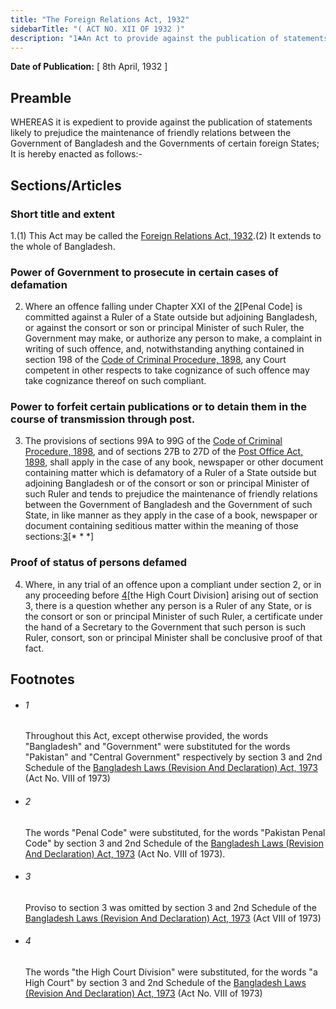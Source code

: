 ```yaml
---
title: "The Foreign Relations Act, 1932"
sidebarTitle: "( ACT NO. XII OF 1932 )"
description: "1♣An Act to provide against the publication of statements likely to prejudice the maintenance of friendly relations between the Government of Bangladesh and the Government of certain foreign States."
---
```


**Date of Publication:** [ 8th April, 1932 ]

## Preamble

WHEREAS it is expedient to provide against the publication of statements likely to prejudice the maintenance of friendly relations between the Government of Bangladesh and the Governments of certain foreign States; It is hereby enacted as follows:-

## Sections/Articles

### Short title and extent

1.(1) This Act may be called the [Foreign Relations Act, 1932](/act-158.html "Foreign Relations Act, 1932").(2) It extends to the whole of Bangladesh.

### Power of Government to prosecute in certain cases of defamation

2. Where an offence falling under Chapter XXI of the [2](1)[Penal Code] is committed against a Ruler of a State outside but adjoining Bangladesh, or against the consort or son or principal Minister of such Ruler, the Government may make, or authorize any person to make, a complaint in writing of such offence, and, notwithstanding anything contained in section 198 of the [Code of Criminal Procedure, 1898](/act-75.html "Code of Criminal Procedure, 1898"), any Court competent in other respects to take cognizance of such offence may take cognizance thereof on such compliant.

### Power to forfeit certain publications or to detain them in the course of transmission through post.

3. The provisions of sections 99A to 99G of the [Code of Criminal Procedure, 1898](/act-75.html "Code of Criminal Procedure, 1898"), and of sections 27B to 27D of the [Post Office Act, 1898](/act-76.html "Post Office Act, 1898"), shall apply in the case of any book, newspaper or other document containing matter which is defamatory of a Ruler of a State outside but adjoining Bangladesh or of the consort or son or principal Minister of such Ruler and tends to prejudice the maintenance of friendly relations between the Government of Bangladesh and the Government of such State, in like manner as they apply in the case of a book, newspaper or document containing seditious matter within the meaning of those sections:[3](1)[\* \* \*]

### Proof of status of persons defamed

4. Where, in any trial of an offence upon a compliant under section 2, or in any proceeding before [4](1)[the High Court Division] arising out of section 3, there is a question whether any person is a Ruler of any State, or is the consort or son or principal Minister of such Ruler, a certificate under the hand of a Secretary to the Government that such person is such Ruler, consort, son or principal Minister shall be conclusive proof of that fact.

## Footnotes

- ###### 1

  Throughout this Act, except otherwise provided, the words "Bangladesh" and "Government" were substituted for the words "Pakistan" and "Central Government" respectively by section 3 and 2nd Schedule of the [Bangladesh Laws (Revision And Declaration) Act, 1973](/act-430.html "Bangladesh Laws (Revision And Declaration) Act, 1973") (Act No. VIII of 1973)

- ###### 2

  The words "Penal Code" were substituted, for the words "Pakistan Penal Code" by section 3 and 2nd Schedule of the [Bangladesh Laws (Revision And Declaration) Act, 1973](/act-430.html "Bangladesh Laws (Revision And Declaration) Act, 1973") (Act No. VIII of 1973).

- ###### 3

  Proviso to section 3 was omitted by section 3 and 2nd Schedule of the [Bangladesh Laws (Revision And Declaration) Act, 1973](/act-430.html "Bangladesh Laws (Revision And Declaration) Act, 1973") (Act VIII of 1973)

- ###### 4

  The words "the High Court Division" were substituted, for the words "a High Court" by section 3 and 2nd Schedule of the [Bangladesh Laws (Revision And Declaration) Act, 1973](/act-430.html "Bangladesh Laws (Revision And Declaration) Act, 1973") (Act No. VIII of 1973)
